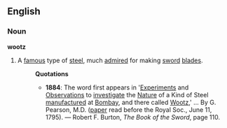 ==English==
===Noun===
'''wootz'''
# A [[famous]] type of [[steel]], much [[admire]]d for making [[sword]] [[blade]]s.
#:'''Quotations'''
#:*'''1884''': The word first appears in '[[Experiment]]s and [[Observation]]s to [[investigate]] the [[Nature]] of a Kind of Steel [[manufacture]]d at [[Bombay]], and there called [[Wootz]],' ... By G. Pearson, M.D. ([[paper]] read before the Royal Soc., June 11, 1795). &mdash; Robert F. Burton, ''The Book of the Sword'', page 110.